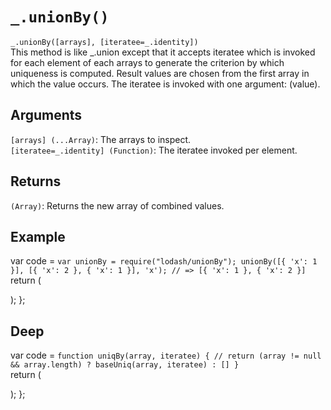 # `_.unionBy()`

`_.unionBy([arrays], [iteratee=_.identity])`  
This method is like _.union except that it accepts iteratee which is invoked for each element of each arrays to generate the criterion by which uniqueness is computed. Result values are chosen from the first array in which the value occurs. The iteratee is invoked with one argument:
(value).

## Arguments
`[arrays] (...Array)`: The arrays to inspect.  
`[iteratee=_.identity] (Function)`: The iteratee invoked per element.

## Returns
`(Array)`: Returns the new array of combined values.

## Example


var code =  `var unionBy = require("lodash/unionBy");
unionBy([{ 'x': 1 }], [{ 'x': 2 }, { 'x': 1 }], 'x');
// => [{ 'x': 1 }, { 'x': 2 }]
`   
  return (
    <div>
      <Embed source={code} />
    </div>
  );
};

<Demo/>

## Deep

var code =  `function uniqBy(array, iteratee) {
  // return (array != null && array.length) ? baseUniq(array, iteratee) : []
}
`   
  return (
    <div>
      <Embed source={code} />
    </div>
  );
};

<DeepDemo/>
